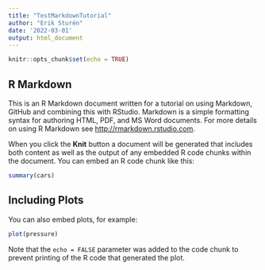 ```yaml
---
title: "TestMarkdownTutorial"
author: "Erik Sturén"
date: '2022-03-01'
output: html_document
---
```


```r
knitr::opts_chunk$set(echo = TRUE)
```



## R Markdown

This is an R Markdown document written for a tutorial on using Markdown, GitHub and combining this with RStudio. Markdown is a simple formatting syntax for authoring HTML, PDF, and MS Word documents. For more details on using R Markdown see <http://rmarkdown.rstudio.com>.

When you click the **Knit** button a document will be generated that includes both content as well as the output of any embedded R code chunks within the document. You can embed an R code chunk like this:

```r
summary(cars)
```

## Including Plots

You can also embed plots, for example:

```r
plot(pressure)
```

Note that the `echo = FALSE` parameter was added to the code chunk to prevent printing of the R code that generated the plot.
